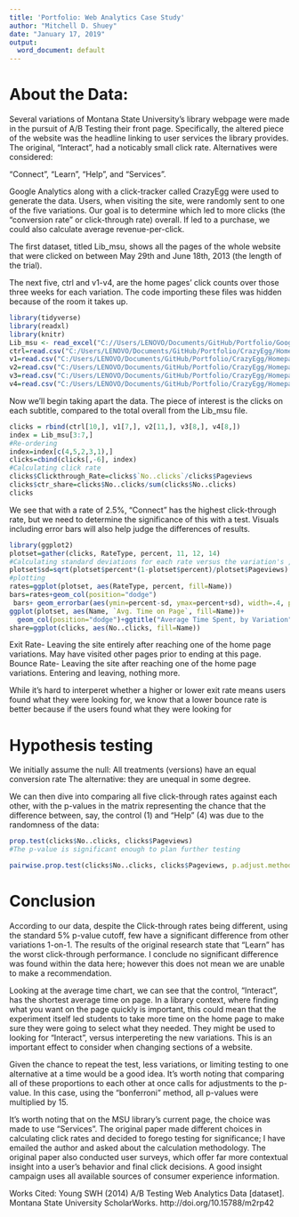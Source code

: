 ```yaml
---
title: 'Portfolio: Web Analytics Case Study'
author: "Mitchell D. Shuey"
date: "January 17, 2019"
output:
  word_document: default
---
```

# About the Data:
Several variations of Montana State University's library webpage were made in the pursuit of A/B Testing their front page. Specifically, the altered piece of the website was the headline linking to user services the library provides. The original, "Interact", had a noticably small click rate. Alternatives were considered:

"Connect", "Learn", "Help", and "Services".

Google Analytics along with a click-tracker called CrazyEgg were used to generate the data. Users, when visiting the site, were randomly sent to one of the five variations. Our goal is to determine which led to more clicks (the "conversion rate" or click-through rate) overall. If led to a purchase, we could also calculate average revenue-per-click.

The first dataset, titled Lib_msu, shows all the pages of the whole website that were clicked on between May 29th and June 18th, 2013 (the length of the trial).

The next five, ctrl and v1-v4, are the home pages' click counts over those three weeks for each variation. The code importing these files was hidden because of the room it takes up.

```r
library(tidyverse)
library(readxl)
library(knitr)
Lib_msu <- read_excel("C://Users/LENOVO/Documents/GitHub/Portfolio/GoogleAnalytics/MSU-Library-Pages-20130529-20130618.xlsx",    sheet = "Dataset1")
ctrl=read.csv("C:/Users/LENOVO/Documents/GitHub/Portfolio/CrazyEgg/Homepage Version 1 - Interact, 5-29-2013/Element list Homepage Version 1 - Interact, 5-29-2013.csv")
v1=read.csv("C:/Users/LENOVO/Documents/GitHub/Portfolio/CrazyEgg/Homepage Version 2 - Connect, 5-29-2013/Element list Homepage Version 2 - Connect, 5-29-2013.csv")
v2=read.csv("C:/Users/LENOVO/Documents/GitHub/Portfolio/CrazyEgg/Homepage Version 3 - Learn, 5-29-2013/Element list Homepage Version 3 - Learn, 5-29-2013.csv")
v3=read.csv("C:/Users/LENOVO/Documents/GitHub/Portfolio/CrazyEgg/Homepage Version 4 - Help, 5-29-2013/Element list Homepage Version 4 - Help, 5-29-2013.csv")
v4=read.csv("C:/Users/LENOVO/Documents/GitHub/Portfolio/CrazyEgg/Homepage Version 5 - Services, 5-29-2013/Element list Homepage Version 5 - Services, 5-29-2013.csv")

```
Now we'll begin taking apart the data. The piece of interest is the clicks on each subtitle, compared to the total overall from the Lib_msu file.

```r

clicks = rbind(ctrl[10,], v1[7,], v2[11,], v3[8,], v4[8,])
index = Lib_msu[3:7,]
#Re-ordering
index=index[c(4,5,2,3,1),]
clicks=cbind(clicks[,-6], index)
#Calculating click rate
clicks$Clickthrough_Rate=clicks$`No..clicks`/clicks$Pageviews
clicks$ctr_share=clicks$No..clicks/sum(clicks$No..clicks)
clicks

```
We see that with a rate of 2.5%, "Connect" has the highest click-through rate, but we need to determine the significance of this with a test. Visuals including error bars will also help judge the differences of results.
```r
library(ggplot2)
plotset=gather(clicks, RateType, percent, 11, 12, 14)
#Calculating standard deviations for each rate versus the variation's , bernuolli
plotset$sd=sqrt(plotset$percent*(1-plotset$percent)/plotset$Pageviews)
#plotting
rates=ggplot(plotset, aes(RateType, percent, fill=Name))
bars=rates+geom_col(position="dodge")
 bars+ geom_errorbar(aes(ymin=percent-sd, ymax=percent+sd), width=.4, position=position_dodge(.9))+ggtitle("Rates of Click-throughs and Departure, by Variation")
ggplot(plotset, aes(Name, `Avg. Time on Page`, fill=Name))+
  geom_col(position="dodge")+ggtitle("Average Time Spent, by Variation")
share=ggplot(clicks, aes(No..clicks, fill=Name))

```
Exit Rate- Leaving the site entirely after reaching one of the home page variations. May have visited other pages prior to ending at this page.
Bounce Rate- Leaving the site after reaching one of the home page variations. Entering and leaving, nothing more.

While it's hard to interperet whether a higher or lower exit rate means users found what they were looking for, we know that a lower bounce rate is better because if the users found what they were looking for

# Hypothesis testing

We initially assume the null: All treatments (versions) have an equal conversion rate
The alternative: they are unequal in some degree.

We can then dive into comparing all five click-through rates against each other, with the p-values in the matrix representing the chance that the difference between, say, the control (1) and "Help" (4) was due to the randomness of the data:

```r
prop.test(clicks$No..clicks, clicks$Pageviews)
#The p-value is significant enough to plan further testing

pairwise.prop.test(clicks$No..clicks, clicks$Pageviews, p.adjust.method = "bonferroni")
```
# Conclusion
According to our data, despite the Click-through rates being different, using the standard 5% p-value cutoff, few have a significant difference from other variations 1-on-1. The results of the original research state that "Learn" has the worst click-through performance. I conclude no significant difference was found within the data here; however this does not mean we are unable to make a recommendation.

Looking at the average time chart, we can see that the control, "Interact", has the shortest average time on page. In a library context, where finding what you want on the page quickly is important, this could mean that the experiment itself led students to take more time on the home page to make sure they were going to select what they needed. They might be used to looking for "Interact", versus interpereting the new variations. This is an important effect to consider when changing sections of a website.

Given the chance to repeat the test, less variations, or limiting testing to one alternative at a time would be a good idea. It's worth noting that comparing all of these proportions to each other at once calls for adjustments to the p-value. In this case, using the "bonferroni" method, all p-values were multiplied by 15.

It's worth noting that on the MSU library's current page, the choice was made to use "Services". The original paper made different choices in calculating click rates and decided to forego testing for significance; I have emailed the author and asked about the calculation methodology. The original paper also conducted user surveys, which offer far more contextual insight into a user's behavior and final click decisions. A good insight campaign uses all available sources of consumer experience information.

Works Cited:
Young SWH (2014) A/B Testing Web Analytics Data [dataset]. Montana State University ScholarWorks.
http://doi.org/10.15788/m2rp42
